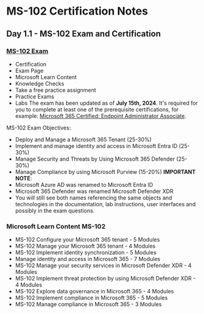 # MS-102 Certification Notes
## Day 1.1 - MS-102 Exam and Certification

### [MS-102 Exam](https://learn.microsoft.com/en-us/credentials/certifications/exams/ms-102/)
* Certification
* Exam Page
* Microsoft Learn Content
* Knowledge Checks
* Take a free practice assignment
* Practice Exams
* Labs
The exam has been updated as of **July 15th, 2024**. It's required for you to complete at least one of the prerequisite certifications, for example: [Microsoft 365 Certified: Endpoint Administrator Associate](https://learn.microsoft.com/en-us/credentials/certifications/modern-desktop/?practice-assessment-type=certification).

MS-102 Exam Objectives:
* Deploy and Manage a Microsoft 365 Tenant (25-30%)
* Implement and manage identity and access in Microsoft Entra ID (25-30%)
* Manage Security and Threats by Using Microsoft 365 Defender (25-30%)
* Manage Compliance by using Microsoft Purview (15-20%)
**IMPORTANT NOTE**:
* Microsoft Azure AD was renamed to Microsoft Entra ID
* Microsoft 365 Defender was renamed Microsoft Defender XDR
* You will still see both names referencing the same objects and technologies in the documentation, lab instructions, user interfaces and possibly in the exam questions.

### Microsoft Learn Content MS-102
* MS-102 Configure your Microsoft 365 tenant - 5 Modules
* MS-102 Manage your Microsoft 365 tenant - 4 Modules
* MS-102 Implement identity synchronization - 5 Modules
* Manage identity and access in Microsoft 365 - 7 Modules
* MS-102 Manage your security services in Microsoft Defender XDR - 4 Modules
* MS-102 Implement threat protection by using Microsoft Defender XDR - 4 Modules
* MS-102 Explore data governance in Microsoft 365 - 4 Modules
* MS-102 Implement compliance in Microsoft 365 - 5 Modules
* MS-102 Manage compliance in Microsoft 365 - 3 Modules